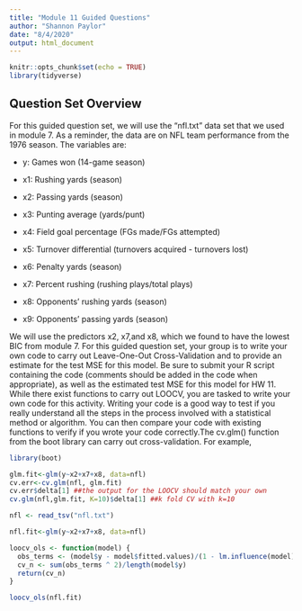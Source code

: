 ```yaml
---
title: "Module 11 Guided Questions"
author: "Shannon Paylor"
date: "8/4/2020"
output: html_document
---
```


```r
knitr::opts_chunk$set(echo = TRUE)
library(tidyverse)
```

## Question Set Overview

For this guided question set, we will use the “nfl.txt” data set that we used in module 7. As a reminder, the data are on NFL team performance from the 1976 season.  The variables are:

* y:  Games won (14-game season)

* x1:  Rushing yards (season)

* x2:  Passing yards (season)

* x3:  Punting average (yards/punt)

* x4:  Field goal percentage (FGs made/FGs attempted)

* x5:  Turnover differential (turnovers acquired - turnovers lost)

* x6:  Penalty yards (season)

* x7:  Percent rushing (rushing plays/total plays)

* x8:  Opponents’ rushing yards (season)

* x9:  Opponents’ passing yards (season)

We will use the predictors x2, x7,and x8, which we found to have the lowest BIC from module 7.  For this guided question set, your group is to write your own code to carry out Leave-One-Out Cross-Validation and to provide an estimate for the test MSE for this model. Be sure to submit your R script containing the code (comments should be added in the code when appropriate), as well as the estimated test MSE for this model for HW 11. While there exist functions to carry out LOOCV, you are tasked to write your own code for this activity.  Writing your code is a good way to test if you really understand all the steps in the process involved with a statistical method or algorithm.  You can then compare your code with existing functions to verify if you wrote your code correctly.The cv.glm() function from the boot library can carry out cross-validation. For example, 

```r
library(boot)

glm.fit<-glm(y~x2+x7+x8, data=nfl)
cv.err<-cv.glm(nfl, glm.fit)
cv.err$delta[1] ##the output for the LOOCV should match your own 
cv.glm(nfl,glm.fit, K=10)$delta[1] ##k fold CV with k=10
```

```r
nfl <- read_tsv("nfl.txt")

nfl.fit<-glm(y~x2+x7+x8, data=nfl)

loocv_ols <- function(model) {
  obs_terms <- (model$y - model$fitted.values)/(1 - lm.influence(model)$hat)
  cv_n <- sum(obs_terms ^ 2)/length(model$y)
  return(cv_n)
}

loocv_ols(nfl.fit)
```

